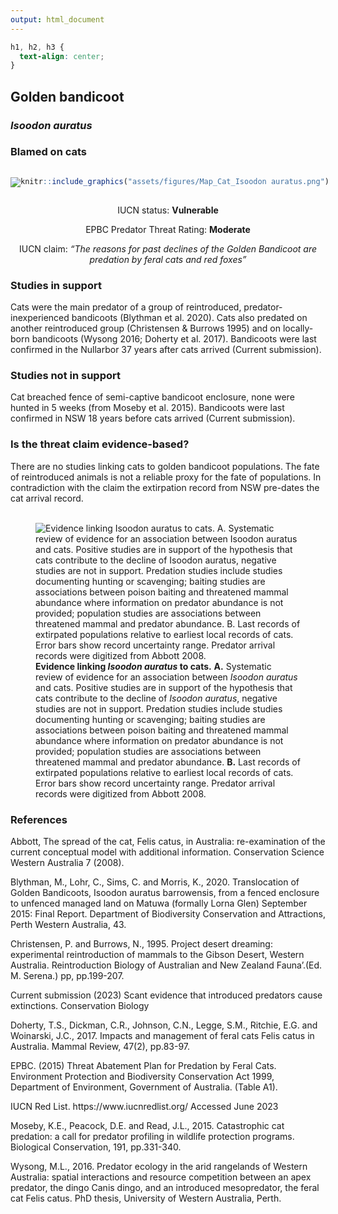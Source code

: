 ```yaml
---
output: html_document
---
```

```css
h1, h2, h3 {
  text-align: center;
}
```

## **Golden bandicoot**
### *Isoodon auratus*
### Blamed on cats

:::: {style="display: flex;"}

[![](assets/photos/Isoodon auratus.png)](https://www.inaturalist.org/photos/6235137?size=original)

::: {}

:::

::: {}
  ```r
  knitr::include_graphics("assets/figures/Map_Cat_Isoodon auratus.png")
  ```
:::

::::
<center>
IUCN status: **Vulnerable**

EPBC Predator Threat Rating: **Moderate**

IUCN claim: *"The reasons for past declines of the Golden Bandicoot are predation by feral cats and red foxes"*

</center>

### Studies in support

Cats were the main predator of a group of reintroduced, predator-inexperienced bandicoots (Blythman et al. 2020). Cats also predated on another reintroduced group (Christensen & Burrows 1995) and on locally-born bandicoots (Wysong 2016; Doherty et al. 2017). Bandicoots were last confirmed in the Nullarbor 37 years after cats arrived (Current submission).

### Studies not in support

Cat breached fence of semi-captive bandicoot enclosure, none were hunted in 5 weeks (from Moseby et al. 2015). Bandicoots were last confirmed in NSW 18 years before cats arrived (Current submission).

### Is the threat claim evidence-based?

There are no studies linking cats to golden bandicoot populations. The fate of reintroduced animals is not a reliable proxy for the fate of populations. In contradiction with the claim the extirpation record from NSW pre-dates the cat arrival record.
<br>
<br>

![**Evidence linking *Isoodon auratus* to cats.** **A.** Systematic review of evidence for an association between *Isoodon auratus* and cats. Positive studies are in support of the hypothesis that cats contribute to the decline of *Isoodon auratus*, negative studies are not in support. Predation studies include studies documenting hunting or scavenging; baiting studies are associations between poison baiting and threatened mammal abundance where information on predator abundance is not provided; population studies are associations between threatened mammal and predator abundance. **B.** Last records of extirpated populations relative to earliest local records of cats. Error bars show record uncertainty range. Predator arrival records were digitized from Abbott 2008.](assets/figures/Main_Evidence_Cat_Isoodon auratus.png)

### References

Abbott, The spread of the cat, Felis catus, in Australia: re-examination of the current conceptual model with additional information. Conservation Science Western Australia 7 (2008).

Blythman, M., Lohr, C., Sims, C. and Morris, K., 2020. Translocation of Golden Bandicoots, Isoodon auratus barrowensis, from a fenced enclosure to unfenced managed land on Matuwa (formally Lorna Glen) September 2015: Final Report. Department of Biodiversity Conservation and Attractions, Perth Western Australia, 43.

Christensen, P. and Burrows, N., 1995. Project desert dreaming: experimental reintroduction of mammals to the Gibson Desert, Western Australia. Reintroduction Biology of Australian and New Zealand Fauna’.(Ed. M. Serena.) pp, pp.199-207.

Current submission (2023) Scant evidence that introduced predators cause extinctions. Conservation Biology

Doherty, T.S., Dickman, C.R., Johnson, C.N., Legge, S.M., Ritchie, E.G. and Woinarski, J.C., 2017. Impacts and management of feral cats Felis catus in Australia. Mammal Review, 47(2), pp.83-97.

EPBC. (2015) Threat Abatement Plan for Predation by Feral Cats. Environment Protection and Biodiversity Conservation Act 1999, Department of Environment, Government of Australia. (Table A1).

IUCN Red List. https://www.iucnredlist.org/ Accessed June 2023

Moseby, K.E., Peacock, D.E. and Read, J.L., 2015. Catastrophic cat predation: a call for predator profiling in wildlife protection programs. Biological Conservation, 191, pp.331-340.

Wysong, M.L., 2016. Predator ecology in the arid rangelands of Western Australia: spatial interactions and resource competition between an apex predator, the dingo Canis dingo, and an introduced mesopredator, the feral cat Felis catus. PhD thesis, University of Western Australia, Perth.

